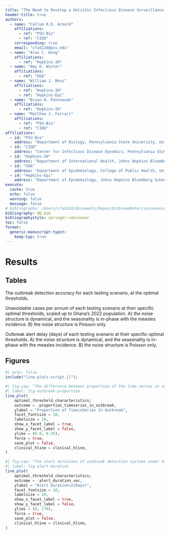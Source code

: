 ```yaml
---
title: "The Need to Develop a Holistic Infectious Disease Surveillance System"
header-title: true
authors:
  - name: "Callum R.K. Arnold"
    affiliations:
      - ref: "PSU-Bio"
      - ref: "CIDD"
    corresponding: true
    email: "cfa5228@psu.edu"
  - name: "Alex C. Kong"
    affiliations:
      - ref: "Hopkins-IH"
  - name: "Amy K. Winter"
    affiliations:
      - ref: "UGA"
  - name: "William J. Moss"
    affiliations:
      - ref: "Hopkins-IH"
      - ref: "Hopkins-Epi"
  - name: "Bryan N. Patenaude"
    affiliations:
      - ref: "Hopkins-IH"
  - name: "Matthew J. Ferrari"
    affiliations:
      - ref: "PSU-Bio"
      - ref: "CIDD"
affiliations:
  - id: "PSU-Bio"
    address: "Department of Biology, Pennsylvania State University, University Park, PA, USA 16802"
  - id: "CIDD"
    address: "Center for Infectious Disease Dynamics, Pennsylvania State University, University Park, PA, USA 16802"
  - id: "Hopkins-IH"
    address: "Department of International Health, Johns Hopkins Bloomberg School of Public Health, Baltimore, MD, USA 21205"
  - id: "UGA"
    address: "Department of Epidemiology, College of Public Health, University of Georgia, Athens, GA, USA 30602"
  - id: "Hopkins-Epi"
    address: "Department of Epidemiology, Johns Hopkins Bloomberg School of Public Health, Baltimore, MD, USA 21205"
execute:
  cache: true
  echo: false
  warning: false
  message: false
# bibliography: /Users/cfa5228/Documents/Repos/OutbreakDetection/manuscript/OD.bib
bibliography: OD.bib
bibliographystyle: springer-vancouver
toc: false
format:
  generic-manuscript-typst:
    keep-typ: true
---
```


# Results

## Tables

::: {#tbl-optimal-thresholds-accuracy}

```{=typst}
#let accuracy = csv("optimal-thresholds_accuracy.csv")

#table(
  columns: 10,
    fill: (x, y) => {
      if y == 0 {gray}
      if y == 1 {gray}
    },
  [], table.cell(colspan: 2, align: center, "Test Characteristic"), table.cell(colspan: 7, align: center, "Testing Rate"),
  ..accuracy.flatten()
)
```

The outbreak detection accuracy for each testing scenario, at the optimal thresholds.

:::

::: {#tbl-optimal-thresholds-unavoidable}

```{=typst}
#let optimal_thresholds = csv("optimal-thresholds-unavoidable.csv")

#table(
  columns: 10,
    fill: (x, y) => {
      if y == 0 {gray}
      if y == 1 {gray}
    },
  [], table.cell(colspan: 2, align: center, "Test Characteristic"), table.cell(colspan: 7, align: center, "Testing Rate"),
  ..optimal_thresholds.flatten()
)
```

Unavoidable cases per annum of each testing scenario at their specific optimal thresholds, scaled up to Ghana’s 2022 population. A) the noise structure is dynamical, and the seasonality is in-phase with the measles incidence. B) the noise structure is Poisson only.

:::

::: {#tbl-optimal-thresholds-delays}

```{=typst}
#let optimal_thresholds = csv("optimal-thresholds-delays.csv")

#table(
  columns: 10,
    fill: (x, y) => {
      if y == 0 {gray}
      if y == 1 {gray}
    },
  [], table.cell(colspan: 2, align: center, "Test Characteristic"), table.cell(colspan: 7, align: center, "Testing Rate"),
  ..optimal_thresholds.flatten()
)
```

Outbreak alert delay (days) of each testing scenario at their specific optimal thresholds. A) the noise structure is dynamical, and the seasonality is in-phase with the measles incidence. B) the noise structure is Poisson only.

:::

## Figures

```julia
#| echo: false
include("line-plots-script.jl");
```

```julia
#| fig-cap: "The difference between proportion of the time series in outbreak for outbreak detection systems under different testing rates and noise structures. The shaded bands illustrate the 80% central interval, and the solid/dashed lines represent the mean estimate."
#| label: fig-outbreak-proportion
line_plot(
    optimal_threshold_characteristics;
    outcome = :proportion_timeseries_in_outbreak,
    ylabel = "Proportion of Time\nSeries In Outbreak",
    facet_fontsize = 18,
    labelsize = 20,
    show_x_facet_label = true,
    show_y_facet_label = false,
    ylims = (0.0, 0.35),
    force = true,
    save_plot = false,
    clinical_hline = clinical_hline,
)
```

```julia
#| fig-cap: "The alert durations of outbreak detection systems under different testing rates and noise structures. The shaded bands illustrate the 80% central interval, and the solid/dashed lines represent the mean estimate."
#| label: fig-alert-duration
line_plot(
    optimal_threshold_characteristics;
    outcome = :alert_duration_vec,
    ylabel = "Alert Duration\n(Days)",
    facet_fontsize = 18,
    labelsize = 20,
    show_x_facet_label = true,
    show_y_facet_label = false,
    ylims = (0, 170),
    force = true,
    save_plot = false,
    clinical_hline = clinical_hline,
)
```


